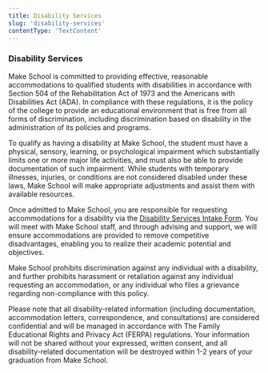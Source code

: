 ```yaml
---
title: Disability Services
slug: 'disability-services'
contentType: 'TextContent'
---
```


### Disability Services

Make School is committed to providing effective, reasonable accommodations to qualified students
with disabilities in accordance with Section 504 of the Rehabilitation Act of 1973 and the Americans
with Disabilities Act (ADA). In compliance with these regulations, it is the policy of the college
to provide an educational environment that is free from all forms of discrimination, including
discrimination based on disability in the administration of its policies and programs.

To qualify as having a disability at Make School, the student must have a physical, sensory,
learning, or psychological impairment which substantially limits one or more major life activities,
and must also be able to provide documentation of such impairment. While students with temporary
illnesses, injuries, or conditions are not considered disabled under these laws, Make School will
make appropriate adjustments and assist them with available resources.

Once admitted to Make School, you are responsible for requesting accommodations for a disability via
the [Disability Services Intake Form](make.sc/ada-intake-form). You will meet with Make School
staff, and through advising and support, we will ensure accommodations are provided to remove
competitive disadvantages, enabling you to realize their academic potential and objectives.

Make School prohibits discrimination against any individual with a disability, and further prohibits
harassment or retaliation against any individual requesting an accommodation, or any individual who
files a grievance regarding non-compliance with this policy.

Please note that all disability-related information (including documentation, accommodation letters,
correspondence, and consultations) are considered confidential and will be managed in accordance
with The Family Educational Rights and Privacy Act (FERPA) regulations. Your information will not be
shared without your expressed, written consent, and all disability-related documentation will be
destroyed within 1-2 years of your graduation from Make School.
